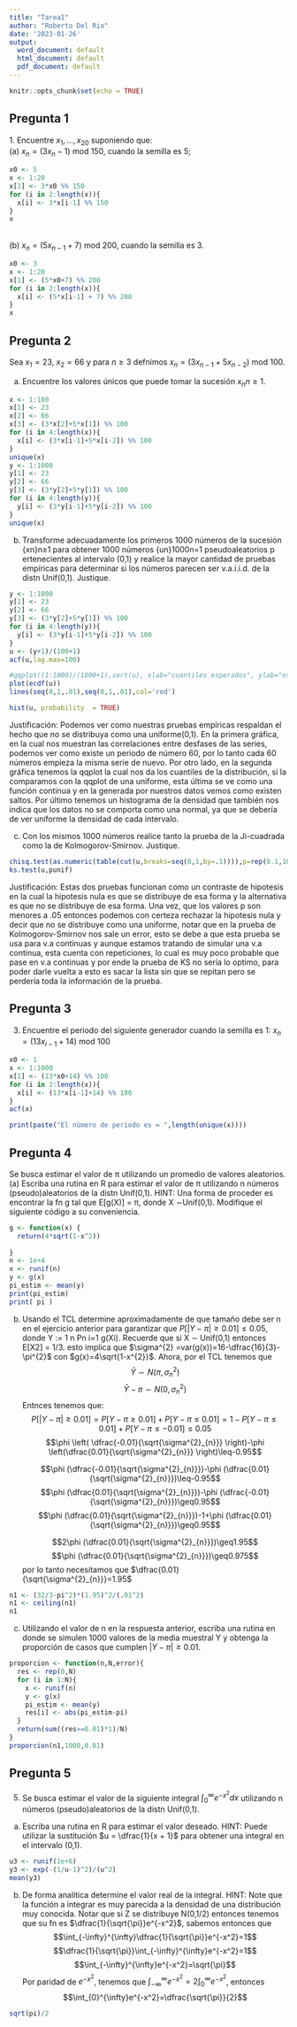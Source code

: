 ```yaml
---
title: "Tarea1"
author: "Roberto Del Rio"
date: '2023-01-26'
output:
  word_document: default
  html_document: default
  pdf_document: default
---
```


```r
knitr::opts_chunk$set(echo = TRUE)
```


## Pregunta 1

1\. Encuentre $x_{1},...,x_{20}$ suponiendo que:\
(a) $x_{n} = (3x_{n}−1) \text{ mod } 150$, cuando la semilla es 5;

```r
x0 <- 5
x <- 1:20
x[1] <- 3*x0 %% 150
for (i in 2:length(x)){
  x[i] <- 3*x[i-1] %% 150
}
x
```

\
(b) $x_{n} = (5x_{n−1} + 7) \text{ mod } 200$, cuando la semilla es 3.

```r
x0 <- 3
x <- 1:20
x[1] <- (5*x0+7) %% 200
for (i in 2:length(x)){
  x[i] <- (5*x[i-1] + 7) %% 200
}
x
```

## Pregunta 2

Sea $x_{1} = 23$, $x_{2} = 66$ y para $n ≥3$ defnimos $x_{n} = (3x_{n−1} + 5x_{n−2})\text{ mod }100$.

(a) Encuentre los valores únicos que puede tomar la sucesión ${x_{n}}{n≥1}$.

```r
x <- 1:100
x[1] <- 23
x[2] <- 66
x[3] <- (3*x[2]+5*x[1]) %% 100
for (i in 4:length(x)){
  x[i] <- (3*x[i-1]+5*x[i-2]) %% 100
}
unique(x)
y <- 1:1000
y[1] <- 23
y[2] <- 66
y[3] <- (3*y[2]+5*y[1]) %% 100
for (i in 4:length(y)){
  y[i] <- (3*y[i-1]+5*y[i-2]) %% 100
}
unique(x)

```

(b) Transforme adecuadamente los primeros 1000 números de la sucesión {xn}n≥1 para obtener 1000 números {un}1000n=1 pseudoaleatorios p ertenecientes al intervalo (0,1) y realice la mayor cantidad de pruebas empíricas para determinar si los números parecen ser v.a.i.i.d. de la distn Unif(0,1). Justique.

```r
y <- 1:1000
y[1] <- 23
y[2] <- 66
y[3] <- (3*y[2]+5*y[1]) %% 100
for (i in 4:length(y)){
  y[i] <- (3*y[i-1]+5*y[i-2]) %% 100
}
u <- (y+1)/(100+1)
acf(u,lag.max=100)

```

```r
#qqplot((1:1000)/(1000+1),sort(u), xlab="cuantiles esperados", ylab="estads de orden")
plot(ecdf(u))
lines(seq(0,1,.01),seq(0,1,.01),col='red')
```

```r
hist(u, probability  = TRUE)
```

Justificación: Podemos ver como nuestras pruebas empíricas respaldan el hecho que no se distribuya como una uniforme(0,1). En la primera gráfica, en la cual nos muestran las correlaciones entre desfases de las series, podemos ver como existe un periodo de número 60, por lo tanto cada 60 números empieza la misma serie de nuevo. Por otro lado, en la segunda gráfica tenemos la qqplot la cual nos da los cuantiles de la distribución, si la comparamos con la qqplot de una uniforme, esta última se ve como una función continua y en la generada por nuestros datos vemos como existen saltos. Por último tenemos un histograma de la densidad que también nos indica que los datos no se comporta como una normal, ya que se debería de ver uniforme la densidad de cada intervalo.

(c) Con los mismos 1000 números realice tanto la prueba de la Ji-cuadrada como la de Kolmogorov-Smirnov. Justique.

```r
chisq.test(as.numeric(table(cut(u,breaks=seq(0,1,by=.1)))),p=rep(0.1,10))
ks.test(u,punif)
```

Justificación: Estas dos pruebas funcionan como un contraste de hipotesis en la cual la hipotesis nula es que se distribuye de esa forma y la alternativa es que no se distribuye de esa forma. Una vez, que los valores p son menores a .05 entonces podemos con certeza rechazar la hipotesis nula y decir que no se distribuye como una uniforme, notar que en la prueba de Kolmogorov-Smirnov nos sale un error, esto se debe a que esta prueba se usa para v.a continuas y aunque estamos tratando de simular una v.a continua, esta cuenta con repeticiones, lo cual es muy poco probable que pase en v.a continuas y por ende la prueba de KS no sería lo optimo, para poder darle vuelta a esto es sacar la lista sin que se repitan pero se perdería toda la información de la prueba.

## Pregunta 3

3.  Encuentre el periodo del siguiente generador cuando la semilla es 1: $x_{n} = (13x_{i−1} + 14) \text{ mod } 100$

```r
x0 <- 1
x <- 1:1000
x[1] <- (13*x0+14) %% 100
for (i in 2:length(x)){
  x[i] <- (13*x[i-1]+14) %% 100
}
acf(x)

```

```r
print(paste("El nùmero de periodo es = ",length(unique(x))))
```

## Pregunta 4

Se busca estimar el valor de π utilizando un promedio de valores aleatorios. (a) Escriba una rutina en R para estimar el valor de π utilizando n números (pseudo)aleatorios de la distn Unif(0,1). HINT: Una forma de proceder es encontrar la fn g tal que E[g(X)] = π, donde X ∼Unif(0,1). Modifique el siguiente código a su conveniencia.

```r
g <- function(x) {
  return(4*sqrt(1-x^2))
  
}
n <- 1e+4
x <- runif(n)
y <- g(x)
pi_estim <- mean(y)
print(pi_estim)
print( pi )

```

(b) Usando el TCL determine aproximadamente de que tamaño debe ser n en el ejercicio anterior para garantizar que $P[|Y −π| ≥ 0.01] ≤ 0.05$, donde Y := 1 n Pn i=1 g(Xi). Recuerde que si X ∼ Unif(0,1) entonces E[X2] = 1/3. esto implica que $\sigma^{2} =var(g(x))=16-\dfrac{16}{3}-\pi^{2}$ con $g(x)=4\sqrt{1-x^{2}}$. Ahora, por el TCL tenemos que $$\bar{Y}\sim N(\pi,\sigma^{2}_{n})$$ $$\bar{Y}- \pi \sim N(0,\sigma^{2}_{n})$$ Entnces tenemos que: $$P[|Y −π| ≥ 0.01]= P[Y −π ≥ 0.01] + P[Y −π \leq 0.01] = 1 - P[Y −π \leq 0.01] + P[Y −π \leq -0.01]\leq 0.05$$ $$\phi \left( \dfrac{-0.01}{\sqrt{\sigma^{2}_{n}}} \right)-\phi \left(\dfrac{0.01}{\sqrt{\sigma^{2}_{n}}} \right)\leq-0.95$$

    $$\phi (\dfrac{-0.01}{\sqrt{\sigma^{2}_{n}}})-\phi (\dfrac{0.01}{\sqrt{\sigma^{2}_{n}}})\leq-0.95$$ $$\phi (\dfrac{0.01}{\sqrt{\sigma^{2}_{n}}})-\phi (\dfrac{-0.01}{\sqrt{\sigma^{2}_{n}}})\geq0.95$$ $$\phi (\dfrac{0.01}{\sqrt{\sigma^{2}_{n}}})-1+\phi (\dfrac{0.01}{\sqrt{\sigma^{2}_{n}}})\geq0.95$$

    $$2\phi (\dfrac{0.01}{\sqrt{\sigma^{2}_{n}}})\geq1.95$$ $$\phi (\dfrac{0.01}{\sqrt{\sigma^{2}_{n}}})\geq0.975$$ por lo tanto necesitamos que $\dfrac{0.01}{\sqrt{\sigma^{2}_{n}}}=1.95$

```r
n1 <- (32/3-pi^2)*(1.95)^2/(.01^2)
n1 <- ceiling(n1)
n1
```

(c) Utilizando el valor de n en la respuesta anterior, escriba una rutina en donde se simulen 1000 valores de la media muestral Y y obtenga la proporción de casos que cumplen $|Y −π|≥0.01$.

```r
proporcion <- function(n,N,error){
  res <- rep(0,N)
  for (i in 1:N){
    x <- runif(n)
    y <- g(x)
    pi_estim <- mean(y)
    res[i] <- abs(pi_estim-pi)
  }
  return(sum((res>=0.01)*1)/N)
}
proporcion(n1,1000,0.01)
```

## Pregunta 5

5.  Se busca estimar el valor de la siguiente integral $\int_{0}^{\infty}e^{-x^2}dx$ utilizando n números (pseudo)aleatorios de la distn Unif(0,1).

<!-- -->

(a) Escriba una rutina en R para estimar el valor deseado. HINT: Puede utilizar la sustitución $u = \dfrac{1}{x + 1}$ para obtener una integral en el intervalo (0,1).

```r
u3 <- runif(1e+6)
y3 <- exp(-(1/u-1)^2)/(u^2)
mean(y3)
```

(b) De forma analítica determine el valor real de la integral. HINT: Note que la función a integrar es muy parecida a la densidad de una distribución muy conocida. Notar que si Z se distribuye N(0,1/2) entonces tenemos que su fn es $\dfrac{1}{\sqrt{\pi}}e^{-x^2}$, sabemos entonces que $$\int_{-\infty}^{\infty}\dfrac{1}{\sqrt{\pi}}e^{-x^2}=1$$ $$\dfrac{1}{\sqrt{\pi}}\int_{-\infty}^{\infty}e^{-x^2}=1$$ $$\int_{-\infty}^{\infty}e^{-x^2}=\sqrt{\pi}$$ Por paridad de $e^{-x^2}$, tenemos que $\int_{-\infty}^{\infty}e^{-x^2}=2\int_{0}^{\infty}e^{-x^2}$, entonces $$\int_{0}^{\infty}e^{-x^2}=\dfrac{\sqrt{\pi}}{2}$$

```r
sqrt(pi)/2
```
